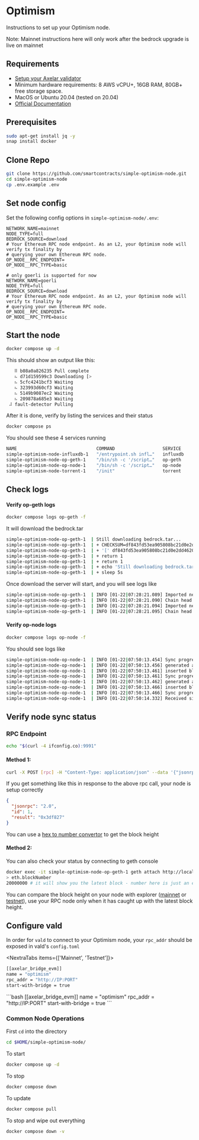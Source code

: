 # Optimism



Instructions to set up your Optimism node.

<Callout type="info" emoji="ℹ️">
  Note: Mainnet instructions here will only work after the bedrock upgrade is live on mainnet
</Callout>

## Requirements

- [Setup your Axelar validator](/validator/setup)
- Minimum hardware requirements: 8 AWS vCPU+, 16GB RAM, 80GB+ free storage space.
- MacOS or Ubuntu 20.04 (tested on 20.04)
- [Official Documentation](https://community.optimism.io/docs/developers/bedrock/node-operator-guide/#)

## Prerequisites

```bash
sudo apt-get install jq -y
snap install docker
```

## Clone Repo

```bash
git clone https://github.com/smartcontracts/simple-optimism-node.git
cd simple-optimism-node
cp .env.example .env
```

## Set node config

Set the following config options in `simple-optimism-node/.env`:
<tabs>
<tab-item title="Mainnet">
 <pre><code>NETWORK_NAME=mainnet
NODE_TYPE=full
BEDROCK_SOURCE=download
# Your Ethereum RPC node endpoint. As an L2, your Optimism node will verify tx finality by
# querying your own Ethereum RPC node.
OP_NODE__RPC_ENDPOINT=
OP_NODE__RPC_TYPE=basic</code></pre>

</tab-item>
<tab-item title="Testnet">
 <pre><code># only goerli is supported for now
NETWORK_NAME=goerli
NODE_TYPE=full
BEDROCK_SOURCE=download
# Your Ethereum RPC node endpoint. As an L2, your Optimism node will verify tx finality by
# querying your own Ethereum RPC node.
OP_NODE__RPC_ENDPOINT=
OP_NODE__RPC_TYPE=basic</code></pre>

</tab-item>
</tabs>

## Start the node
```bash
docker compose up -d
```

This should show an output like this:
```bash
   ⠿ b08a0a826235 Pull complete                                                                                                                             90.5s
   ⠦ d71d159599c3 Downloading [>                                                  ]  6.232kB/487.2kB                                                        91.6s
   ⠦ 5cfc4241bcf3 Waiting                                                                                                                                   91.6s
   ⠦ 323993d60cf3 Waiting                                                                                                                                   91.6s
   ⠦ 5149b9087ec2 Waiting                                                                                                                                   91.6s                                                                                                                             91.6s
   ⠦ 209878a685e3 Waiting                                                                                                                                   91.6s
 ⠼ fault-detector Pulling                                                                                                                                   97.4s
```

After it is done, verify by listing the services and their status
```bash
docker compose ps
```

You should see these 4 services running
```bash
NAME                              COMMAND                  SERVICE             STATUS              PORTS
simple-optimism-node-influxdb-1   "/entrypoint.sh infl…"   influxdb            running             0.0.0.0:8086->8086/tcp, :::8086->8086/tcp
simple-optimism-node-op-geth-1    "/bin/sh -c '/script…"   op-geth             running             0.0.0.0:9991-9992->8545-8546/tcp, :::9991-9992->8545-8546/tcp
simple-optimism-node-op-node-1    "/bin/sh -c '/script…"   op-node             running
simple-optimism-node-torrent-1    "/init"                  torrent             running             0.0.0.0:6881->6881/tcp, 0.0.0.0:6881->6881/udp, :::6881->6881/tcp, :::6881->6881/udp
```

## Check logs

#### Verify op-geth logs

```bash
docker compose logs op-geth -f
```

It will download the bedrock.tar
```bash
simple-optimism-node-op-geth-1  | Still downloading bedrock.tar...
simple-optimism-node-op-geth-1  | + CHECKSUM=df843fd53ea905808bc21d0e2dd4620a
simple-optimism-node-op-geth-1  | + '[' df843fd53ea905808bc21d0e2dd4620a '==' 4a6919d95d719668a493554771f55e9f ]
simple-optimism-node-op-geth-1  | + return 1
simple-optimism-node-op-geth-1  | + return 1
simple-optimism-node-op-geth-1  | + echo 'Still downloading bedrock.tar...'
simple-optimism-node-op-geth-1  | + sleep 5s
```
Once download the server will start, and you will see logs like

```bash
simple-optimism-node-op-geth-1  | INFO [01-22|07:28:21.089] Imported new potential chain segment     number=4,066,054 hash=fe6131..8bfd42 blocks=1         txs=1         mgas=0.000 elapsed="723.105µs" mgasps=0.000   age=1w2d9h  dirty=832.58KiB
simple-optimism-node-op-geth-1  | INFO [01-22|07:28:21.090] Chain head was updated                   number=4,066,054 hash=fe6131..8bfd42 root=74b0c0..f0c70a elapsed="83.46µs"   age=1w2d9h
simple-optimism-node-op-geth-1  | INFO [01-22|07:28:21.094] Imported new potential chain segment     number=4,066,055 hash=8d8383..53fdcb blocks=1         txs=1         mgas=0.000 elapsed="889.945µs" mgasps=0.000   age=1w2d9h  dirty=832.58KiB
simple-optimism-node-op-geth-1  | INFO [01-22|07:28:21.095] Chain head was updated                   number=4,066,055 hash=8d8383..53fdcb root=0929e1..088f55 elapsed="96.886µ
```

#### Verify op-node logs

```bash
docker compose logs op-node -f
```
You should see logs like

```bash
simple-optimism-node-op-node-1  | INFO [01-22|07:50:13.454] Sync progress                            reason="processed safe block derived from L1" l2_finalized=0f7835..05175f:4061224 l2_safe=642c13..1c1e60:4068133 l2_unsafe=642c13..1c1e60:4068133 l2_time=1,673,564,334 l1_derived=f04e19..57a277:8301109
simple-optimism-node-op-node-1  | INFO [01-22|07:50:13.456] generated attributes in payload queue    txs=1  timestamp=1,673,564,336
simple-optimism-node-op-node-1  | INFO [01-22|07:50:13.461] inserted block                           hash=50fbcd..051d3f number=4,068,134 state_root=9c515d..28b2da timestamp=1,673,564,336 parent=642c13..1c1e60 prev_randao=1a282e..c4fcb4 fee_recipient=0x4200000000000000000000000000000000000011 txs=1  update_safe=true
simple-optimism-node-op-node-1  | INFO [01-22|07:50:13.461] Sync progress                            reason="processed safe block derived from L1" l2_finalized=0f7835..05175f:4061224 l2_safe=50fbcd..051d3f:4068134 l2_unsafe=50fbcd..051d3f:4068134 l2_time=1,673,564,336 l1_derived=f04e19..57a277:8301109
simple-optimism-node-op-node-1  | INFO [01-22|07:50:13.462] generated attributes in payload queue    txs=1  timestamp=1,673,564,338
simple-optimism-node-op-node-1  | INFO [01-22|07:50:13.466] inserted block                           hash=3cca62..2a6f53 number=4,068,135 state_root=f4245e..d3f772 timestamp=1,673,564,338 parent=50fbcd..051d3f prev_randao=1a282e..c4fcb4 fee_recipient=0x4200000000000000000000000000000000000011 txs=1  update_safe=true
simple-optimism-node-op-node-1  | INFO [01-22|07:50:13.466] Sync progress                            reason="processed safe block derived from L1" l2_finalized=0f7835..05175f:4061224 l2_safe=3cca62..2a6f53:4068135 l2_unsafe=3cca62..2a6f53:4068135 l2_time=1,673,564,338 l1_derived=f04e19..57a277:8301109
simple-optimism-node-op-node-1  | INFO [01-22|07:50:14.332] Received signed execution payload from p2p id=15c90f..5c92ac:4472873 peer=16Uiu2HAm4hA3Jd2hPnstG3yBUvLULV9dVZgtxmD23iH3wP2ZfYHN
```

## Verify node sync status

### RPC Endpoint

```bash
echo "$(curl -4 ifconfig.co):9991"
```

#### Method 1:
```bash
curl -X POST [rpc] -H "Content-Type: application/json" --data '{"jsonrpc":"2.0","method":"eth_blockNumber","params":[],"id":1}' | jq
```

If you get something like this in response to the above rpc call, your node is setup correctly
```json
{
  "jsonrpc": "2.0",
  "id": 1,
  "result": "0x3df827"
}
```
You can use a [hex to number convertor](https://www.binaryhexconverter.com/hex-to-decimal-converter) to get the block height

#### Method 2:
You can also check your status by connecting to geth console

```bash
docker exec -it simple-optimism-node-op-geth-1 geth attach http://localhost:8545
> eth.blockNumber
20000000 # it will show you the latest block - number here is just an example
```

You can compare the block height on your node with explorer ([mainnet](https://optimistic.etherscan.io) or [testnet](https://goerli-optimism.etherscan.io)),
use your RPC node only when it has caught up with the latest block height.

## Configure vald

In order for `vald` to connect to your Optimism node, your `rpc_addr` should be exposed in
vald's `config.toml`

<NextraTabs items={['Mainnet', 'Testnet']}>
  <NextraTab>
  ```bash
  [[axelar_bridge_evm]]
  name = "optimism"
  rpc_addr = "http://IP:PORT"
  start-with-bridge = true
  ```
  </NextraTab>
  <NextraTab>
  ```bash
  [[axelar_bridge_evm]]
  name = "optimism"
  rpc_addr = "http://IP:PORT"
  start-with-bridge = true
  ```
  </NextraTab>
</NextraTabs>

### Common Node Operations

First `cd` into the directory
```bash
cd $HOME/simple-optimism-node/
```

To start
```bash
docker compose up -d
```

To stop
```bash
docker compose down
```

To update
```bash
docker compose pull
```

To stop and wipe out everything
```bash
docker compose down -v
```
